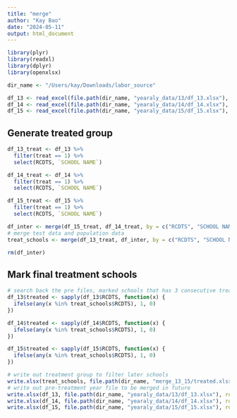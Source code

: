 ```yaml
---
title: "merge"
author: "Kay Bao"
date: "2024-05-11"
output: html_document
---
```


```r
library(plyr)
library(readxl)
library(dplyr)
library(openxlsx)
```

```r
dir_name <- "/Users/kay/Downloads/labor_source"

df_13 <- read_excel(file.path(dir_name, "yearaly_data/13/df_13.xlsx"), sheet = 1)
df_14 <- read_excel(file.path(dir_name, "yearaly_data/14/df_14.xlsx"), sheet = 1)
df_15 <- read_excel(file.path(dir_name, "yearaly_data/15/df_15.xlsx"), sheet = 1)

```
## Generate treated group
```r
df_13_treat <- df_13 %>%
  filter(treat == 1) %>%
  select(RCDTS, `SCHOOL NAME`)

df_14_treat <- df_14 %>%
  filter(treat == 1) %>%
  select(RCDTS, `SCHOOL NAME`)

df_15_treat <- df_15 %>%
  filter(treat == 1) %>%
  select(RCDTS, `SCHOOL NAME`)
```


```r
df_inter <- merge(df_15_treat, df_14_treat, by = c("RCDTS", "SCHOOL NAME"), all = FALSE)
# merge test data and population data
treat_schools <- merge(df_13_treat, df_inter, by = c("RCDTS", "SCHOOL NAME"), all = FALSE)

rm(df_inter)
```

## Mark final treatment schools
```r
# search back the pre files, marked schools that has 3 consecutive treated records as final treatment group
df_13$treated <- sapply(df_13$RCDTS, function(x) {
  ifelse(any(x %in% treat_schools$RCDTS), 1, 0)
})

df_14$treated <- sapply(df_14$RCDTS, function(x) {
  ifelse(any(x %in% treat_schools$RCDTS), 1, 0)
})

df_15$treated <- sapply(df_15$RCDTS, function(x) {
  ifelse(any(x %in% treat_schools$RCDTS), 1, 0)
})

```

```r
# write out treatment group to filter later schools 
write.xlsx(treat_schools, file.path(dir_name, "merge_13_15/treated.xlsx"), rowNames = FALSE)
# write out pre-treatment year file to be merged in future
write.xlsx(df_13, file.path(dir_name, "yearaly_data/13/df_13.xlsx"), rowNames = FALSE)
write.xlsx(df_14, file.path(dir_name, "yearaly_data/14/df_14.xlsx"), rowNames = FALSE)
write.xlsx(df_15, file.path(dir_name, "yearaly_data/15/df_15.xlsx"), rowNames = FALSE)
```
